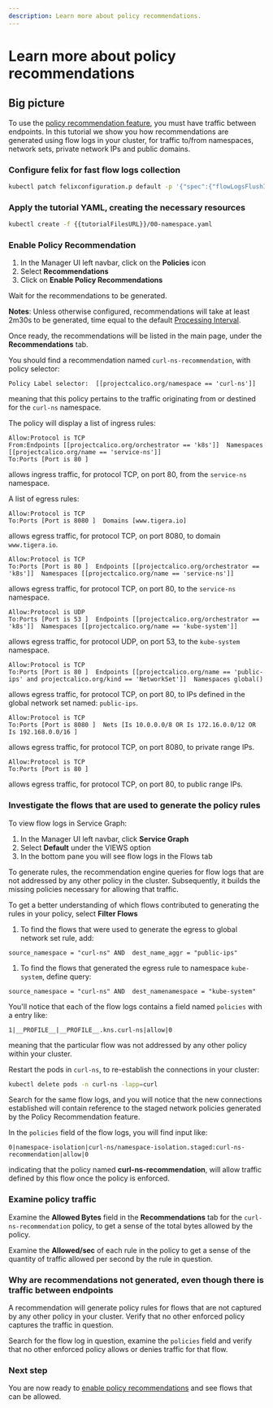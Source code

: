 ```yaml
---
description: Learn more about policy recommendations.
---
```


# Learn more about policy recommendations

## Big picture

To use the [policy recommendation feature](policy-recommendations.mdx), you must have traffic between endpoints. In this tutorial we show you how recommendations are generated using flow logs in your cluster, for traffic to/from namespaces, network sets, private network IPs and public domains.

### Configure felix for fast flow logs collection

```bash
kubectl patch felixconfiguration.p default -p '{"spec":{"flowLogsFlushInterval":"10s"}}'
```

### Apply the tutorial YAML, creating the necessary resources

```bash
kubectl create -f {{tutorialFilesURL}}/00-namespace.yaml
```

### Enable Policy Recommendation

1. In the Manager UI left navbar, click on the **Policies** icon
1. Select **Recommendations**
1. Click on **Enable Policy Recommendations**

Wait for the recommendations to be generated. 

**Notes**:
Unless otherwise configured, recommendations will take at least 2m30s to be generated, time equal to the default [Processing Interval](../../reference/resources/policyrecommendations.mdx#spec).

Once ready, the recommendations will be listed in the main page, under the **Recommendations** tab.

You should find a recommendation named `curl-ns-recommendation`, with policy selector:
```
Policy Label selector:	[[projectcalico.org/namespace == 'curl-ns']]
```
meaning that this policy pertains to the traffic originating from or destined for the `curl-ns` namespace.


The policy will display a list of ingress rules:
```
Allow:Protocol is TCP
From:Endpoints [[projectcalico.org/orchestrator == 'k8s']]  Namespaces [[projectcalico.org/name == 'service-ns']]  
To:Ports [Port is 80 ]  
```
allows ingress traffic, for protocol TCP, on port 80, from the `service-ns` namespace.


A list of egress rules:
```
Allow:Protocol is TCP
To:Ports [Port is 8080 ]  Domains [www.tigera.io]  
```
allows egress traffic, for protocol TCP, on port 8080, to domain `www.tigera.io`.

```
Allow:Protocol is TCP
To:Ports [Port is 80 ]  Endpoints [[projectcalico.org/orchestrator == 'k8s']]  Namespaces [[projectcalico.org/name == 'service-ns']]  
```
allows egress traffic, for protocol TCP, on port 80, to the `service-ns` namespace.

```
Allow:Protocol is UDP
To:Ports [Port is 53 ]  Endpoints [[projectcalico.org/orchestrator == 'k8s']]  Namespaces [[projectcalico.org/name == 'kube-system']]
```
allows egress traffic, for protocol UDP, on port 53, to the `kube-system` namespace.

```
Allow:Protocol is TCP
To:Ports [Port is 80 ]  Endpoints [[projectcalico.org/name == 'public-ips' and projectcalico.org/kind == 'NetworkSet']]  Namespaces global()
```
allows egress traffic, for protocol TCP, on port 80, to IPs defined in the global network set named: `public-ips`.

```
Allow:Protocol is TCP
To:Ports [Port is 8080 ]  Nets [Is 10.0.0.0/8 OR Is 172.16.0.0/12 OR Is 192.168.0.0/16 ]
```
allows egress traffic, for protocol TCP, on port 8080, to private range IPs.

```
Allow:Protocol is TCP
To:Ports [Port is 80 ]
```
allows egress traffic, for protocol TCP, on port 80, to public range IPs.

### Investigate the flows that are used to generate the policy rules

To view flow logs in Service Graph:

1. In the Manager UI left navbar, click **Service Graph**
1. Select **Default** under the VIEWS option
1. In the bottom pane you will see flow logs in the Flows tab

To generate rules, the recommendation engine queries for flow logs that are not addressed by any other policy in the cluster. Subsequently, it builds the missing policies necessary for allowing that traffic.

To get a better understanding of which flows contributed to generating the rules in your policy, select **Filter Flows**

1. To find the flows that were used to generate the egress to global network set rule, add:
```
source_namespace = "curl-ns" AND  dest_name_aggr = "public-ips"
```

1. To find the flows that generated the egress rule to namespace `kube-system`, define query:
```
source_namespace = "curl-ns" AND  dest_namenamespace = "kube-system"
```

You'll notice that each of the flow logs contains a field named `policies` with a entry like: 
```
1|__PROFILE__|__PROFILE__.kns.curl-ns|allow|0
```
meaning that the particular flow was not addressed by any other policy within your cluster.

Restart the pods in `curl-ns`, to re-establish the connections in your cluster:

```bash
kubectl delete pods -n curl-ns -lapp=curl
```

Search for the same flow logs, and you will notice that the new connections established will contain reference to the staged network policies generated by the Policy Recommendation feature.

In the `policies` field of the flow logs, you will find input like: 
```
0|namespace-isolation|curl-ns/namespace-isolation.staged:curl-ns-recommendation|allow|0
```
indicating that the policy named **curl-ns-recommendation**, will allow traffic defined by this flow once the policy is enforced.

### Examine policy traffic

Examine the **Allowed Bytes** field in the **Recommendations** tab for the `curl-ns-recommendation` policy, to get a sense of the total bytes allowed by the policy.

Examine the **Allowed/sec** of each rule in the policy to get a sense of the quantity of traffic allowed per second by the rule in question. 

### Why are recommendations not generated, even though there is traffic between endpoints

A recommendation will generate policy rules for flows that are not captured by any other policy in your cluster. Verify that no other enforced policy captures the traffic in question.

Search for the flow log in question, examine the `policies` field and verify that no other enforced policy allows or denies traffic for that flow.

### Next step

You are now ready to [enable policy recommendations](policy-recommendations#enable-policy-recommendations) and see flows that can be allowed.
